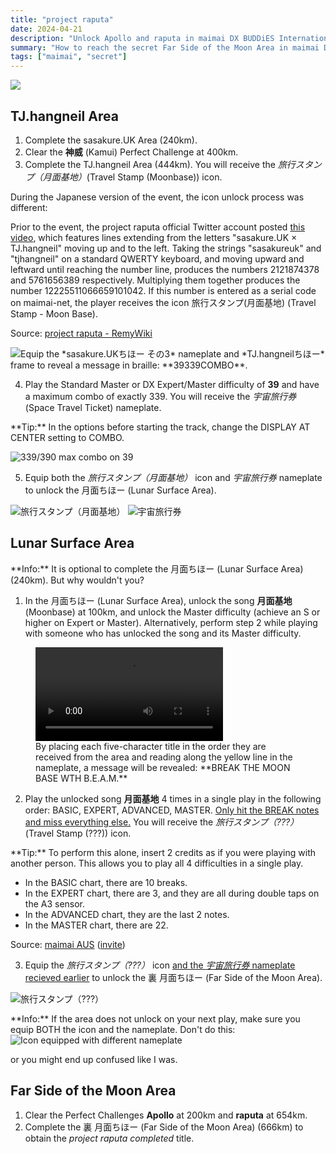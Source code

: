 ```yaml
---
title: "project raputa"
date: 2024-04-21
description: "Unlock Apollo and raputa in maimai DX BUDDiES International ver."
summary: "How to reach the secret Far Side of the Moon Area in maimai DX BUDDiES International ver."
tags: ["maimai", "secret"]
---
```


![](raputa.png)

## TJ.hangneil Area

1. Complete the sasakure.UK Area (240km).
2. Clear the **神威** (Kamui) Perfect Challenge at 400km.
3. Complete the TJ.hangneil Area (444km). You will receive the *旅行スタンプ（月面基地）*(Travel Stamp (Moonbase)) icon.

<Alert>
During the Japanese version of the event, the icon unlock process was different:

Prior to the event, the project raputa official Twitter account posted [this video](https://twitter.com/project_raputa/status/1730145512400326679), which features lines extending from the letters "sasakure.UK × TJ.hangneil" moving up and to the left. Taking the strings "sasakureuk" and "tjhangneil" on a standard QWERTY keyboard, and moving upward and leftward until reaching the number line, produces the numbers 2121874378 and 5761656389 respectively. Multiplying them together produces the number 12225511066659101042. If this number is entered as a serial code on maimai-net, the player receives the icon 旅行スタンプ(月面基地) (Travel Stamp - Moon Base).

Source: [project raputa - RemyWiki](https://silentblue.remywiki.com/project_raputa)
</Alert>

<Tweet id="https://x.com/project_raputa/status/1733352843267178868" />

![](39339combo.png "Equip the *sasakure.UKちほー その3* nameplate and *TJ.hangneilちほー* frame to reveal a message in braille: **39339COMBO**.")

4. Play the Standard Master or DX Expert/Master difficulty of **39** and have a maximum combo of exactly 339. You will receive the *宇宙旅行券* (Space Travel Ticket) nameplate.

<Alert>
**Tip:** In the options before starting the track, change the DISPLAY AT CENTER setting to COMBO.
</Alert>

![339/390 max combo on 39](339.jpg)

5. Equip both the *旅行スタンプ（月面基地）* icon and *宇宙旅行券* nameplate to unlock the 月面ちほー (Lunar Surface Area).

<div class="grid grid-cols-2 gap-x-2">
    <Image src={moonbase} alt="旅行スタンプ（月面基地）" />
    <Image src={spaceTravelTicket} alt="宇宙旅行券" />
</div>

## Lunar Surface Area

<Tweet id="https://x.com/project_raputa/status/1733397529247859159" />

<Alert>
**Info:** It is optional to complete the 月面ちほー (Lunar Surface Area) (240km). But why wouldn't you?
</Alert>

1. In the 月面ちほー (Lunar Surface Area), unlock the song **月面基地** (Moonbase) at 100km, and unlock the Master difficulty (achieve an S or higher on Expert or Master). Alternatively, perform step 2 while playing with someone who has unlocked the song and its Master difficulty. 

<figure>
 <video src="/video/break-the-moon-base-with-beam.mp4" preload="metadata" controls></video>
 <figcaption>By placing each five-character title in the order they are received from the area and reading along the yellow line in the nameplate, a message will be revealed: **BREAK THE MOON BASE WTH B.E.A.M.**</figcaption>
</figure>

2. Play the unlocked song **月面基地** 4 times in a single play in the following order: BASIC, EXPERT, ADVANCED, MASTER. <ins>Only hit the BREAK notes and miss everything else.</ins> You will receive the *旅行スタンプ（???）*(Travel Stamp (???)) icon.

<Alert>
**Tip:** To perform this alone, insert 2 credits as if you were playing with another person. This allows you to play all 4 difficulties in a single play.

- In the BASIC chart, there are 10 breaks.  
- In the EXPERT chart, there are 3, and they are all during double taps on the A3 sensor.  
- In the ADVANCED chart, they are the last 2 notes.  
- In the MASTER chart, there are 22.

Source: [maimai AUS](https://discord.com/channels/751359842354200647/1230461337067585596/1230461337067585596) ([invite](https://discord.gg/B5hKNrd))
</Alert>

3. Equip the *旅行スタンプ（???）* icon <ins>and the *宇宙旅行券* nameplate recieved earlier</ins> to unlock the 裏 月面ちほー (Far Side of the Moon Area).

![旅行スタンプ（???）](travel-stamp-question.jpg "Travel Stamp (???)")

<Alert>
**Info:** If the area does not unlock on your next play, make sure you equip BOTH the icon and the nameplate. Don't do this:

<Image src={bad} alt="Icon equipped with different nameplate" />

or you might end up confused like I was.
</Alert>

## Far Side of the Moon Area

<Tweet id="https://x.com/project_raputa/status/1733418056108666941" />

1. Clear the Perfect Challenges **Apollo** at 200km and **raputa** at 654km.
2. Complete the 裏 月面ちほー (Far Side of the Moon Area) (666km) to obtain the *project raputa completed* title.

<Tweet id="https://x.com/project_raputa/status/1733457050955632702" />
